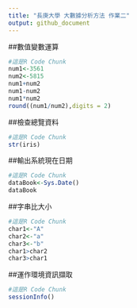 ---
title: "長庚大學 大數據分析方法 作業二"
output: github_document
---

##數值變數運算
```{r}
#這是R Code Chunk
num1<-3561
num2<-5815
num1+num2
num1-num2
num1*num2
round((num1/num2),digits = 2)
```

##檢查總覽資料
```{r}
#這是R Code Chunk
str(iris)
```

##輸出系統現在日期
```{r}
#這是R Code Chunk
dataBook<-Sys.Date()
dataBook
```

##字串比大小
```{r}
#這是R Code Chunk
char1<-"A"
char2<-"a"
char3<-"b"
char1>char2
char3>char1
```

##運作環境資訊擷取
```{r}
#這是R Code Chunk
sessionInfo()
```



